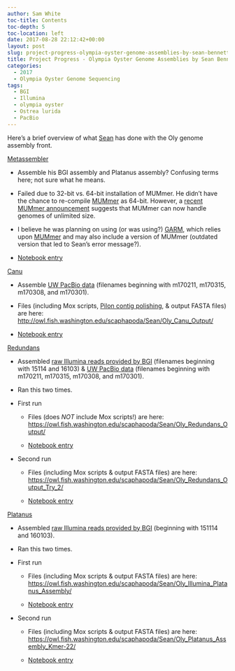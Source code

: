 ```yaml
---
author: Sam White
toc-title: Contents
toc-depth: 5
toc-location: left
date: 2017-08-28 22:12:42+00:00
layout: post
slug: project-progress-olympia-oyster-genome-assemblies-by-sean-bennett
title: Project Progress - Olympia Oyster Genome Assemblies by Sean Bennett
categories:
  - 2017
  - Olympia Oyster Genome Sequencing
tags:
  - BGI
  - Illumina
  - olympia oyster
  - Ostrea lurida
  - PacBio
---
```


Here's a brief overview of what [Sean](https://genefish.wordpress.com/author/seanb80/) has done with the Oly genome assembly front.

[Metassembler](https://sourceforge.net/projects/metassembler/)





  * Assemble his BGI assembly and Platanus assembly? Confusing terms here; not sure what he means.


  * Failed due to 32-bit vs. 64-bit installation of MUMmer. He didn't have the chance to re-compile [MUMmer](https://github.com/mummer4/mummer) as 64-bit. However, a [recent MUMmer announcement](http://mummer.sourceforge.net/) suggests that MUMmer can now handle genomes of unlimited size.


  * I believe he was planning on using (or was using?) [GARM](https://garm-meta-assem.sourceforge.net/), which relies upon [MUMmer](https://github.com/mummer4/mummer) and may also include a version of MUMmer (outdated version that led to Sean's error message?).


  * [Notebook entry](https://genefish.wordpress.com/2017/06/27/seans-notebook-mummernucmer-error/)



[Canu](https://github.com/marbl/canu)





  * Assemble [UW PacBio data](https://owl.fish.washington.edu/nightingales/O_lurida/) (filenames beginning with m170211, m170315, m170308, and m170301).


  * Files (including Mox scripts, [Pilon contig polishing](https://github.com/broadinstitute/pilon/wiki), & output FASTA files) are here: [http://owl.fish.washington.edu/scaphapoda/Sean/Oly_Canu_Output/](http://owl.fish.washington.edu/scaphapoda/Sean/Oly_Canu_Output/)


  * [Notebook entry](https://genefish.wordpress.com/2017/06/15/seans-notebook-falcon-out-canu-in/)



[Redundans](https://github.com/lpryszcz/redundans)





  * Assembled [raw Illumina reads provided by BGI](https://owl.fish.washington.edu/nightingales/O_lurida/) (filenames beginning with 15114 and 16103) & [UW PacBio data](http://owl.fish.washington.edu/nightingales/O_lurida/) (filenames beginning with m170211, m170315, m170308, and m170301).


  * Ran this two times.


  * First run



    * Files (does _NOT_ include Mox scripts!) are here: [https://owl.fish.washington.edu/scaphapoda/Sean/Oly_Redundans_Output/](http://owl.fish.washington.edu/scaphapoda/Sean/Oly_Redundans_Output/)


    * [Notebook entry](https://genefish.wordpress.com/2017/05/24/oly-genome-redundans-run-finished/)




  * Second run



    * Files (including Mox scripts & output FASTA files) are here: [https://owl.fish.washington.edu/scaphapoda/Sean/Oly_Redundans_Output_Try_2/](http://owl.fish.washington.edu/scaphapoda/Sean/Oly_Redundans_Output_Try_2/)


    * [Notebook entry](https://genefish.wordpress.com/2017/06/08/seans-notebook-oly-genome-re-assembly-try-2/)





[Platanus](https://platanus.bio.titech.ac.jp/?page_id=14)





  * Assembled [raw Illumina reads provided by BGI](https://owl.fish.washington.edu/nightingales/O_lurida/) (beginning with 151114 and 160103).


  * Ran this two times.


  * First run



    * Files (including Mox scripts & output FASTA files) are here: [https://owl.fish.washington.edu/scaphapoda/Sean/Oly_Illumina_Platanus_Assembly/](http://owl.fish.washington.edu/scaphapoda/Sean/Oly_Illumina_Platanus_Assembly/)


    * [Notebook entry](https://genefish.wordpress.com/2017/05/19/seans-notebook-olympia-oyster-genome/)




  * Second run



    * Files (including Mox scripts & output FASTA files) are here: [https://owl.fish.washington.edu/scaphapoda/Sean/Oly_Platanus_Assembly_Kmer-22/](http://owl.fish.washington.edu/scaphapoda/Sean/Oly_Platanus_Assembly_Kmer-22/)


    * [Notebook entry](https://genefish.wordpress.com/2017/06/02/oly-assembly-try-2-its-yuuuuuuge/)





